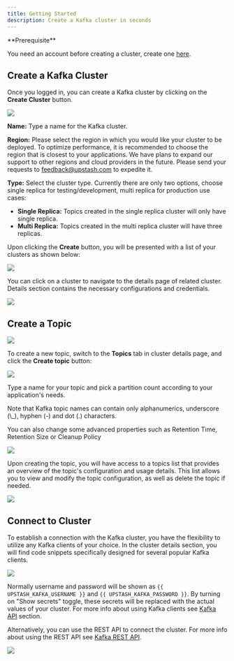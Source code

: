 ```yaml
---
title: Getting Started
description: Create a Kafka cluster in seconds
---
```


<Check >
**Prerequisite**

You need an account before creating a cluster, create one
[here](https://console.upstash.com).
</Check>

## Create a Kafka Cluster

Once you logged in, you can create a Kafka cluster by clicking on the **Create
Cluster** button.

<Frame>
  <img src="/img/kafka/getting_started/create-cluster.png" />
</Frame>

**Name:** Type a name for the Kafka cluster.

**Region:** Please select the region in which you would like your cluster to be
deployed. To optimize performance, it is recommended to choose the region that
is closest to your applications. We have plans to expand our support to other
regions and cloud providers in the future. Please send your requests to
[feedback@upstash.com](mailto:feedback@upstash.com) to expedite it.

**Type:** Select the cluster type. Currently there are only two options, choose
single replica for testing/development, multi replica for production use cases:

- **Single Replica:** Topics created in the single replica cluster will only
  have single replica.
- **Multi Replica:** Topics created in the multi replica cluster will have three
  replicas.

Upon clicking the **Create** button, you will be presented with a list of your
clusters as shown below:

<Frame>
  <img src="/img/kafka/getting_started/cluster-list.png" />
</Frame>

You can click on a cluster to navigate to the details page of related cluster.
Details section contains the necessary configurations and credentials.

<Frame
  caption="Cluster details page, which shows the cluster bootstrap endpoint, username and
password."
>
  <img src="/img/kafka/getting_started/cluster-detail.png" />
</Frame>


## Create a Topic

<Frame>
  <img src="/img/kafka/getting_started/tapic-tab.png" />
</Frame>

To create a new topic, switch to the **Topics** tab in cluster details page, and
click the **Create topic** button:

<Frame> <img src="/img/kafka/getting_started/create-topic.png"/></Frame>

Type a name for your topic and pick a partition count according to your
application's needs.

<Warning>
  Note that Kafka topic names can contain only alphanumerics, underscore (\_),
  hyphen (-) and dot (.) characters.
</Warning>


You can also change some advanced properties such as
<Tooltip tip="Retention time in Kafka determines how long messages are stored in a topic before they are eligible for deletion. It allows you to control how long data remains available for consumption.">Retention Time</Tooltip>,
<Tooltip tip="Retention size in Kafka determines the maximum data capacity of a topic. It allows you to manage storage space by automatically discarding older messages when the size threshold is reached.">Retention Size</Tooltip> or
<Tooltip tip="Cleanup policy in Kafka defines how obsolete messages are managed within a topic. It specifies the rules for retaining or removing messages based on specific criteria, such as time or space.">Cleanup Policy</Tooltip>

<Frame><img src="/img/kafka/getting_started/topic-advanced.png"/></Frame>

Upon creating the topic, you will have access to a topics list that provides an
overview of the topic's configuration and usage details. This list allows you to
view and modify the topic configuration, as well as delete the topic if needed.

<Frame><img src="/img/kafka/getting_started/topics-list.png"/></Frame>

## Connect to Cluster

To establish a connection with the Kafka cluster, you have the flexibility to
utilize any Kafka clients of your choice. In the cluster details section, you
will find code snippets specifically designed for several popular Kafka clients.

<Frame><img src="/img/kafka/getting_started/connect-clients.png"/></Frame>

Normally username and password will be shown as `{{ UPSTASH_KAFKA_USERNAME }}`
and `{{ UPSTASH_KAFKA_PASSWORD }}`. By turning on "Show secrets" toggle, these
secrets will be replaced with the actual values of your cluster. For more info
about using Kafka clients see [Kafka API](kafkaapi) section.

Alternatively, you can use the REST API to connect the cluster. For more info
about using the REST API see [Kafka REST API](../rest/restintro).

<Frame><img src="/img/kafka/getting_started/connect-rest.png"/></Frame>

